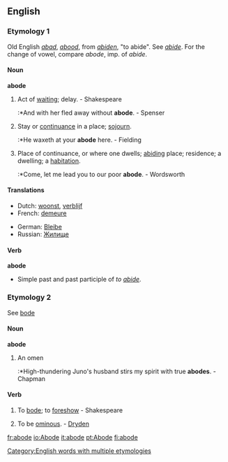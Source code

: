 ==English==
[[Category:English words with multiple etymologies]]
===Etymology 1===
Old English ''[[abad]]'', ''[[abood]]'', from ''[[abiden]]'', "to abide". See ''[[abide]]''. For the change of vowel, compare ''abode'', imp. of ''abide''.

====Noun====
'''abode'''
# {{obsolete}} Act of [[waiting]]; delay. - Shakespeare
#:*And with her fled away without '''abode'''. - Spenser
# Stay or [[continuance]] in a place; [[sojourn]].
#:*He waxeth at your '''abode''' here. - Fielding
# Place of continuance, or where one dwells; [[abiding]] place; residence; a dwelling; a [[habitation]].
#:*Come, let me lead you to our poor '''abode'''. - Wordsworth

====Translations====
{{top}}
*Dutch: [[woonst]], [[verblijf]]
*French: [[demeure]]
{{mid}}
*German: [[Bleibe]]
*Russian: [[Жилище]]
{{bottom}}

====Verb====
'''abode'''
*Simple past and past participle of ''to [[abide]]''.

===Etymology 2===
See [[bode]]

====Noun====
'''abode'''
# {{obsolete}} An omen
#:*High-thundering Juno's husband stirs my spirit with true '''abodes'''. - Chapman

====Verb====
# {{transitive}} {{obsolete}} To [[bode]]; to [[foreshow]] - Shakespeare
# {{intransitive}} {{obsolete}} To be [[ominous]]. - [[Dryden]]



[[fr:abode]]
[[io:Abode]]
[[it:abode]]
[[pt:Abode]]
[[fi:abode]]